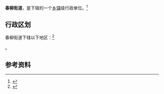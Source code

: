 {{中国乡级行政区|21/02/04/006/000}}

'''春柳街道'''，是{{PRC admin/fullname|21/02/04/006/000|3}}下辖的一个[[乡镇|乡镇]]级行政单位。<ref>{{PRC admin/ref sgc|{{PRC admin/parent|21/02/04/006/000}}}}</ref>

== 行政区划 ==

春柳街道下辖以下地区：<ref>{{PRC admin/ref sgc|21/02/04/006/000}}</ref>

{{PRC admin/children|21/02/04/006/000}}。

== 参考资料 ==

{{reflist}}

{{行政区划小作品}}
{{PRC admin/navcat|21/02/04/006/000}}